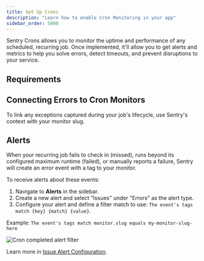 ```yaml
---
title: Set Up Crons
description: "Learn how to enable Cron Monitoring in your app"
sidebar_order: 5000
---
```


Sentry Crons allows you to monitor the uptime and performance of any scheduled, recurring job. Once implemented, it'll allow you to get alerts and metrics to help you solve errors, detect timeouts, and prevent disruptions to your service.

## Requirements

<PlatformContent includePath="crons/requirements" />

<PlatformContent includePath="crons/setup" />

## Connecting Errors to Cron Monitors

To link any exceptions captured during your job's lifecycle, use <PlatformLink to="/enriching-events/context/">Sentry's context</PlatformLink> with your monitor slug.

<PlatformContent includePath="crons/connect-errors" />

## Alerts

When your recurring job fails to check in (missed), runs beyond its configured maximum runtime (failed), or manually reports a failure, Sentry will create an error event with a tag to your monitor.

To receive alerts about these events:

1. Navigate to **Alerts** in the sidebar.
2. Create a new alert and select "Issues" under "Errors" as the alert type.
3. Configure your alert and define a filter match to use: `The event's tags match {key} {match} {value}`.

Example: `The event's tags match monitor.slug equals my-monitor-slug-here`

![Cron completed alert filter](crons-alerts-example.png)

Learn more in [Issue Alert Configuration](/product/alerts/create-alerts/issue-alert-config/).
